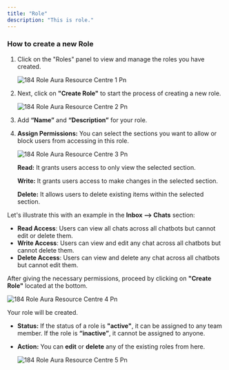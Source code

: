 ```yaml
---
title: "Role"
description: "This is role."
---
```


### **How to create a new Role**

1. Click on the "Roles" panel to view and manage the roles you have created.

   ![184 Role  Aura Resource Centre 1 Pn](/images/how-botpenguin-works/role/184.role__Aura_resource_centre-1.png)
2. Next, click on **"Create Role"** to start the process of creating a new role.

   ![184 Role  Aura Resource Centre 2 Pn](/images/how-botpenguin-works/role/184.role__Aura_resource_centre-2.png)
3. Add **“Name”** and **“Description”** for your role.
4. **Assign Permissions:** You can select the sections you want to allow or block users from accessing in this role.

   ![184 Role  Aura Resource Centre 3 Pn](/images/how-botpenguin-works/role/184.role__Aura_resource_centre-3.png)

   **Read:** It grants users access to only view the selected section.

   **Write:** It grants users access to make changes in the selected section.

   **Delete:** It allows users to delete existing items within the selected section.

Let's illustrate this with an example in the **Inbox —\> Chats** section:

- **Read Access**: Users can view all chats across all chatbots but cannot edit or delete them.
- **Write Access**: Users can view and edit any chat across all chatbots but cannot delete them.
- **Delete Access**: Users can view and delete any chat across all chatbots but cannot edit them.

After giving the necessary permissions, proceed by clicking on **"Create Role"** located at the bottom.

![184 Role  Aura Resource Centre 4 Pn](/images/how-botpenguin-works/role/184.role__Aura_resource_centre-4.png)

Your role will be created.

- **Status:** If the status of a role is **"active"**, it can be assigned to any team member. If the role is **“inactive”**, it cannot be assigned to anyone.
- **Action:** You can **edit** or **delete** any of the existing roles from here.

  ![184 Role  Aura Resource Centre 5 Pn](/images/how-botpenguin-works/role/184.role__Aura_resource_centre-5.png)